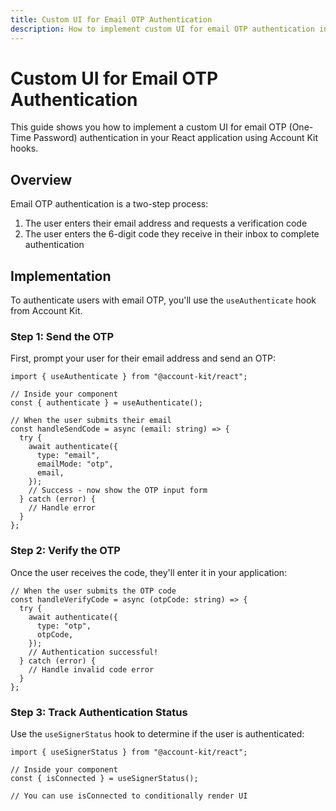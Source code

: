 ```yaml
---
title: Custom UI for Email OTP Authentication
description: How to implement custom UI for email OTP authentication in your React app
---
```


# Custom UI for Email OTP Authentication

This guide shows you how to implement a custom UI for email OTP (One-Time Password) authentication in your React application using Account Kit hooks.

## Overview

Email OTP authentication is a two-step process:

1. The user enters their email address and requests a verification code
2. The user enters the 6-digit code they receive in their inbox to complete authentication

## Implementation

To authenticate users with email OTP, you'll use the `useAuthenticate` hook from Account Kit.

### Step 1: Send the OTP

First, prompt your user for their email address and send an OTP:

```tsx
import { useAuthenticate } from "@account-kit/react";

// Inside your component
const { authenticate } = useAuthenticate();

// When the user submits their email
const handleSendCode = async (email: string) => {
  try {
    await authenticate({
      type: "email",
      emailMode: "otp",
      email,
    });
    // Success - now show the OTP input form
  } catch (error) {
    // Handle error
  }
};
```

### Step 2: Verify the OTP

Once the user receives the code, they'll enter it in your application:

```tsx
// When the user submits the OTP code
const handleVerifyCode = async (otpCode: string) => {
  try {
    await authenticate({
      type: "otp",
      otpCode,
    });
    // Authentication successful!
  } catch (error) {
    // Handle invalid code error
  }
};
```

### Step 3: Track Authentication Status

Use the `useSignerStatus` hook to determine if the user is authenticated:

```tsx
import { useSignerStatus } from "@account-kit/react";

// Inside your component
const { isConnected } = useSignerStatus();

// You can use isConnected to conditionally render UI
```
